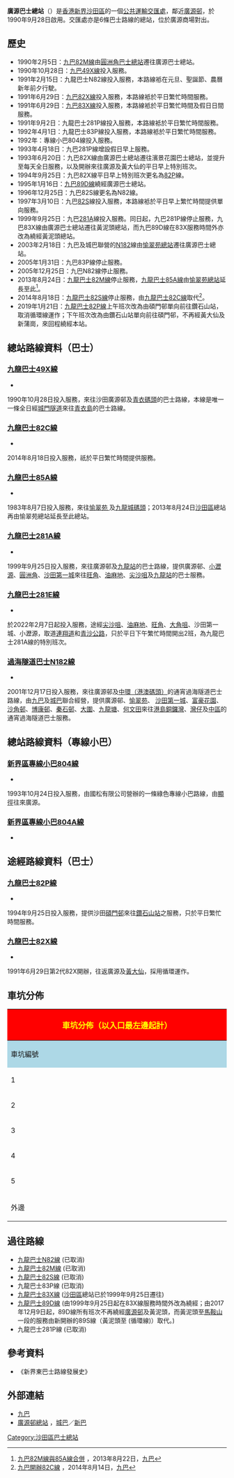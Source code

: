 {{Infobox HK Bus terminus 
| image= Kwong Yuen Bus Terminus.jpg
| name= 廣源巴士總站
| engname= Kwong Yuen Bus Terminus
| district= [[沙田區|沙田區]] 
| area= [[九巴|九巴]]<br>-[[沙田第一城|沙田第一城]]／[[石門_(香港)|石門]]<br>[[城巴|城巴]]<br>-[[小瀝源|小瀝源]]／[[廣源邨|廣源]]
| street= [[小瀝源路|小瀝源路]][[廣源商場|廣源商場]]外
| coordinates= {{coord|22|22|52.83|N|114|12|57.87|E}}
| opendate= {{start date and age|1990|9|28}}
| terminate= 九巴<br>[[九龍巴士49X線|49X]]、[[九龍巴士82C線|82C]]、[[九龍巴士85A線|85A]]、[[九龍巴士281A線|281A、281E]]<br>[[過海隧道巴士|過海隧道巴士]]<br>[[過海隧道巴士N182線|N182]] 
| via= 九巴<br>[[九龍巴士82P線|82P]]、[[九龍巴士82X線|82X]] 
| feeder= [[香港小巴|專線小巴]]<br>[[新界區專線小巴804線|804]]
| nearbystreets= 小瀝源路、[[廣善街|廣善街]]等
| nearbysights= [[廣源邨|廣源邨]]、[[廣源商場|廣源商場]]等
| notes= 
| alternative= 
| bgcolor=GREEN 
| fontcolor=white }}

'''廣源巴士總站'''（{{lang-en|'''Kwong Yuen Bus Terminus'''}}）是[[香港|香港]][[新界|新界]][[沙田區|沙田區]]的一個[[公共運輸交匯處|公共運輸交匯處]]，鄰近[[廣源邨|廣源邨]]，於1990年9月28日啟用。交匯處亦是6條巴士路線的總站，位於廣源商場對出。

==歷史==
*1990年2月5日：[[九龍巴士82M線|九巴82M線]]由[[圓洲角巴士總站|圓洲角巴士總站]]遷往廣源巴士總站。
*1990年10月28日：[[九龍巴士49X線|九巴49X線]]投入服務。
*1991年2月15日：九龍巴士N82線投入服務，本路線袛在元旦、聖誕節、農曆新年前夕行駛。
*1991年6月29日：[[九龍巴士82X線|九巴82X線]]投入服務，本路線袛於平日繁忙時間服務。
*1991年6月29日：[[九龍巴士83X線|九巴83X線]]投入服務，本路線袛於平日繁忙時間及假日日間服務。
*1991年9月2日：九龍巴士281P線投入服務，本路線袛於平日繁忙時間服務。
*1992年4月1日：九龍巴士83P線投入服務，本路線袛於平日繁忙時間服務。
*1992年：專線小巴804線投入服務。
*1993年4月18日：九巴281P線增設假日早上服務。
*1993年6月20日：九巴82X線由廣源巴士總站遷往濱景花園巴士總站，並提升至每天全日服務，以及開辦來往廣源及黃大仙的平日早上特別班次。
*1994年9月25日：九巴82X線平日早上特別班次更名為[[九龍巴士82P線|82P]]線。
*1995年1月16日：[[九龍巴士89D線|九巴89D線]]繞經廣源巴士總站。
*1996年12月25日：九巴82S線更名為N82線。
*1997年3月10日：九巴[[九龍巴士82S線|82S]]線投入服務，本路線袛於平日早上繁忙時間提供單向服務。
*1999年9月25日：九巴[[九龍巴士281A線|281A]]線投入服務。同日起，九巴281P線停止服務，九巴83X線由廣源巴士總站遷往黃泥頭總站，而九巴89D線在83X服務時間外亦改為繞經黃泥頭總站。
*2003年2月18日：九巴及城巴聯營的[[過海隧道巴士N182線|N182]]線由[[愉翠苑公共運輸交匯處|愉翠苑總站]]遷往廣源巴士總站。
*2005年1月31日：九巴83P線停止服務。
*2005年12月25日：九巴N82線停止服務。
*2013年8月24日：[[九龍巴士82M線|九龍巴士82M線]]停止服務，[[九龍巴士85A線|九龍巴士85A線]]由[[愉翠苑公共運輸交匯處|愉翠苑總站]]延長至此<ref>[http://www.kmb.hk/tc/news/press/archives/news201308221908.html 九巴82M線與85A線合併] {{Wayback|url=http://www.kmb.hk/tc/news/press/archives/news201308221908.html |date=20220207063928 }}，2013年8月22日，[[九巴|九巴]]</ref>。
*2014年8月18日：[[九龍巴士82S線|九龍巴士82S線]]停止服務，由[[九龍巴士82C線|九龍巴士82C線]]取代<ref>[http://www.kmb.hk/tc/news/press/archives/news201408142058.html 九巴開辦82C線] {{Wayback|url=http://www.kmb.hk/tc/news/press/archives/news201408142058.html |date=20191227103732 }}，2014年8月14日，[[九巴|九巴]]</ref>。
*2019年1月21日：[[九龍巴士82P線|九龍巴士82P線]]上午班次改為由碩門邨單向前往鑽石山站，取消循環線運作；下午班次改為由鑽石山站單向前往碩門邨，不再經黃大仙及新蒲崗，來回程繞經本站。

==總站路線資料（巴士）==
===[[九龍巴士49X線|九龍巴士49X線]]===
*{{HK Bus Route KLNT|49X|inline}}
1990年10月28日投入服務，來往沙田廣源邨及[[青衣碼頭|青衣碼頭]]的巴士路線，本線是唯一一條全日經[[城門隧道|城門隧道]]來往[[青衣島|青衣島]]的巴士路線。

===[[九龍巴士82C線|九龍巴士82C線]]===
*{{HK Bus Route KLNT|82C|inline}}
2014年8月18日投入服務，祇於平日繁忙時間提供服務。

===[[九龍巴士85A線|九龍巴士85A線]]===
*{{HK Bus Route KLNT|85A|inline}}
1983年8月7日投入服務，來往[[愉翠苑公共運輸交匯處|愉翠苑
]]及[[九龍城碼頭巴士總站|九龍城碼頭]]；2013年8月24日[[沙田區|沙田區]]總站再由愉翠苑總站延長至此總站。

===[[九龍巴士281A線|九龍巴士281A線]]===
*{{HK Bus Route KLNT|281A|inline}}
1999年9月25日投入服務，來往廣源邨及[[九龍站公共運輸交匯處|九龍站]]的巴士路線，提供廣源邨、[[小瀝源|小瀝源]]、[[圓洲角|圓洲角]]、[[沙田第一城|沙田第一城]]來往[[旺角|旺角]]、[[油麻地|油麻地]]、[[尖沙咀|尖沙咀]]及[[九龍站公共運輸交匯處|九龍站]]的巴士服務。

===[[九龍巴士281E線|九龍巴士281E線]]===
*{{HK Bus Route KLNT|281E|inline}}
於2022年2月7日起投入服務，途經[[尖沙咀|尖沙咀]]、[[油麻地|油麻地]]、[[旺角|旺角]]、[[大角咀|大角咀]]、沙田第一城、小瀝源，取道[[連翔道|連翔道]]和[[青沙公路|青沙公路]]，只於平日下午繁忙時間開出2班，為九龍巴士281A線的特別班次。

===[[過海隧道巴士N182線|過海隧道巴士N182線]]===
*{{HK Bus Route Cross Harbour|N182|inline}}
2001年12月17日投入服務，來往廣源邨及[[中環（港澳碼頭）巴士總站|中環（港澳碼頭）]]的通宵過海隧道巴士路線，由[[九龍巴士|九巴]]及[[城巴|城巴]]聯合經營，提供廣源邨、[[愉翠苑|愉翠苑]]、
[[沙田第一城|沙田第一城]]、[[富豪花園|富豪花園]]、[[沙角邨|沙角邨]]、[[博康邨|博康邨]]、[[秦石邨|秦石邨]]、[[大圍|大圍]]、[[九龍塘|九龍塘]]、[[何文田|何文田]]來往[[港島|港島]][[銅鑼灣|銅鑼灣]]、[[灣仔|灣仔]]及[[中環|中區]]的通宵過海隧道巴士服務。

==總站路線資料（專線小巴）==
===[[新界區專線小巴804線|新界區專線小巴804線]]===
*{{HK MiniBus Route NT Show:804|format=inline}}
1993年10月24日投入服務，由國松有限公司營辦的一條綠色專線小巴路線，由[[顯徑巴士總站|顯徑]]往來廣源。

===[[新界區專線小巴804A線|新界區專線小巴804A線]]===
*{{HK MiniBus Route NT Show:804A|format=inline}}

==途經路線資料（巴士）==
===[[九龍巴士82P線|九龍巴士82P線]]===
*{{HK Bus Route KLNT|82P|inline}}
1994年9月25日投入服務，提供沙田[[碩門邨|碩門邨]]來往[[鑽石山站公共運輸交匯處|鑽石山站]]之服務，只於平日繁忙時間服務。
===[[九龍巴士82X線|九龍巴士82X線]]===
*{{HK Bus Route KLNT|82X|inline}}
1991年6月29日第2代82X開辦，往返廣源及[[黃大仙巴士總站|黃大仙]]，採用循環運作。

==車坑分佈==
{| class="wikitable" style="text-align:center; width:100%;"
! colspan="3" style="background:red; color:yellow; font-size:large;" | 車坑分佈（以入口最左邊起計）
|-
!style="background:lightblue;" width="10%"|車坑編號
!style="background:lightblue;" width="25%"|車坑數目
!style="background:lightblue;" width="65%"|路線
|-
|1||近出口||九巴82X（往濱景花園）、82P線（往碩門邨）
|-
|2||單坑||九巴82X（往黃大仙）、82P線（往鑽石山站）
|-
|3||單坑||九巴82C、85A線
|-
|4||單坑||九巴49X線
|-
|5||雙坑||九巴281A、隧巴N182線
|-
|外邊||西面近出口||九巴99R線
|}

==過往路線==
* [[九龍巴士N82線|九龍巴士N82線]] (已取消)
* [[九龍巴士82M線|九龍巴士82M線]] (已取消)
* [[九龍巴士82S線|九龍巴士82S線]] (已取消)
* 九龍巴士83P線 (已取消)
* [[九龍巴士83X線|九龍巴士83X線]] ([[沙田區|沙田區]]總站已於1999年9月25日遷往{{pti|黃泥頭}})
* [[九龍巴士89D線|九龍巴士89D線]] (由1999年9月25日起在83X線服務時間外改為繞經{{pti|黃泥頭}}；由2017年12月9日起，89D線所有班次不再繞經[[廣源邨|廣源邨]]及黃泥頭，而黃泥頭至[[馬鞍山_(香港市鎮)|馬鞍山]]一段的服務由新開辦的89S線（黃泥頭至{{pti|烏溪沙站}} (循環線)）取代。)
* 九龍巴士281P線 (已取消)

==參考資料==
{{reflist}}
*《新界東巴士路線發展史》

==外部連結==
*[http://www.kmb.hk 九巴] {{Wayback|url=http://www.kmb.hk/ |date=20121206050156 }}
*[http://www.nwstbus.com.hk/routes/busstop.aspx?intLangID=2&stopid=002083 廣源邨總站] {{Wayback|url=http://www.nwstbus.com.hk/routes/busstop.aspx?intLangID=2&stopid=002083 |date=20160304093945 }}，[[城巴|城巴]]／[[新巴|新巴]]

{{香港沙田區巴士總站列表}}

[[Category:沙田區巴士總站|Category:沙田區巴士總站]]